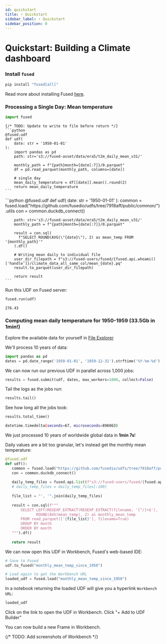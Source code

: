 ```yaml
---
id: quickstart
title: ⚡ Quickstart
sidebar_label: ⚡ Quickstart
sidebar_position: 0
---
```


# Quickstart: Building a Climate dashboard

### Install `fused`

```python
pip install "fused[all]"
```

Read more about installing Fused [here](/python-sdk/#python-install).

### Processing a Single Day: Mean temperature

```python
import fused
```


<Tabs className="unique-tabs">
  <TabItem value="Pandas">

    {/* TODO: Update to write to file before return */}
    ```python
    @fused.udf
    def udf(
        date: str = '1950-01-01'
    ):
        import pandas as pd
        path: str='s3://fused-asset/data/era5/t2m_daily_mean_v31/'
        
        monthly_path = f"{path}month={date[:7]}/0.parquet" 
        df = pd.read_parquet(monthly_path, columns=[date])

        # single day
        mean_daily_temperature = df[[date]].mean().round(2)
        return mean_daily_temperature
    ```

  </TabItem>

  <TabItem value="DuckDB">
    ```python
    @fused.udf
    def udf(
      date: str = '1950-01-01'
    ):
        common = fused.load("https://github.com/fusedio/udfs/tree/7918aff/public/common/").utils
        con = common.duckdb_connect()
        
        path: str='s3://fused-asset/data/era5/t2m_daily_mean_v31/'
        monthly_path = f"{path}month={date[:7]}/0.parquet" 

        result = con.sql(
          f"SELECT ROUND(AVG(\"{date}\"), 2) as mean_temp FROM '{monthly_path}'"
        ).df()

        # Writing mean daily to individual file
        user_dir_filepath = f"s3://fused-users/fused/{fused.api.whoami()['handle']}/climate_data_all_same_col/mean_{date}.pq"
        result.to_parquet(user_dir_filepath)

        return result
    ```
  </TabItem>
</Tabs>

Run this UDF on Fused server:

```python
fused.run(udf)
```

```bash
276.43
```

### Computing mean daily temperature for 1950-1959 (33.5Gb in 1min!)

Explore the available data for yourself in [File Explorer](https://www.fused.io/workbench/files?path=s3%3A%2F%2Ffused-asset%2Fdata%2Fera5%2Ft2m_daily_mean_v31%2F)

We'll process 10 years of data:

```python
import pandas as pd
dates = pd.date_range('1950-01-01', '1959-12-31').strftime('%Y-%m-%d').tolist()
```

We can now run our previous UDF in parallel across 1,000 jobs:

```python
results = fused.submit(udf, dates, max_workers=1000, collect=False)
```

Tail the logs as the jobs run:

```python
results.tail()
```

See how long all the jobs took:

```python
results.total_time()
```

```bash
datetime.timedelta(seconds=67, microseconds=896063)
```

We just processed 10 years of worldwide global data in **1min 7s**!

Daily values are a bit too granular, let's instead get the monthly mean temperature:

```python
@fused.udf
def udf():
   common = fused.load("https://github.com/fusedio/udfs/tree/7918aff/public/common/").utils
   con = common.duckdb_connect()
   
   daily_temp_files = fused.api.list(f"s3://fused-users/fused/{fused.api.whoami()['handle']}/climate_data_all_same_col/")
   # daily_temp_files = daily_temp_files[:100]
   
   file_list = "', '".join(daily_temp_files)
   
   result = con.sql(f"""
       SELECT LEFT(REGEXP_EXTRACT(REGEXP_EXTRACT(filename, '[^/]+$'), '([0-9]{{4}}-[0-9]{{2}}-[0-9]{{2}})'), 7) as month,
              ROUND(AVG(mean_temp), 2) as monthly_mean_temp
       FROM read_parquet(['{file_list}'], filename=True)
       GROUP BY month
       ORDER BY month
   """).df()
   
   return result
```

We can now open this UDF in Workbench, Fused's web-based IDE:

```python
# Save to Fused
udf.to_fused("monthly_mean_temp_since_1950")

# Load again to get the Workbench URL
loaded_udf = fused.load("monthly_mean_temp_since_1950")
```

In a notebook returning the loaded UDF will give you a hyperlink `Workbench URL`:

```python
loaded_udf
```

Click on the link to open the UDF in Workbench. Click "+ Add to UDF Builder" 

You can now build a new Frame in Workbench.

{/* TODO: Add screenshots of Workbench */}




